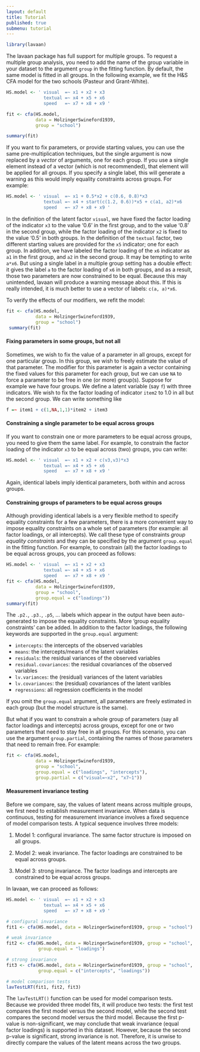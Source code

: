 ```yaml
---
layout: default
title: Tutorial
published: true
submenu: tutorial
---
```


```r
library(lavaan)
```

The lavaan package has full support for multiple groups. To request a multiple
group analysis, you need to add the name of the group variable in your dataset
to the argument `group` in the fitting function. By default, the same model is
fitted in all groups. In the following example, we fit the H&S CFA model for
the two schools (Pasteur and Grant-White).

```r
HS.model <- ' visual  =~ x1 + x2 + x3
              textual =~ x4 + x5 + x6
              speed   =~ x7 + x8 + x9 '

fit <- cfa(HS.model, 
           data = HolzingerSwineford1939, 
           group = "school")

summary(fit)
```

If you want to fix parameters, or provide starting values, you can use the same
pre-multiplication techniques, but the single argument is now replaced by a
*vector* of arguments, one for each group. If you use a single element instead
of a vector (which is not recommended), that element will be applied for all 
groups. If you specify a single label, this will generate a warning as this 
would imply equality constraints across groups. 
For example:

```r
HS.model <- ' visual  =~ x1 + 0.5*x2 + c(0.6, 0.8)*x3
              textual =~ x4 + start(c(1.2, 0.6))*x5 + c(a1, a2)*x6
              speed   =~ x7 + x8 + x9 '
```

In the definition of the latent factor `visual`, we have fixed the factor
loading of the indicator `x3` to the value '0.6' in the first group, and to the
value '0.8' in the second group, while the factor loading of the indicator `x2`
is fixed to the value '0.5' in both groups. In the definition of the `textual`
factor, two different starting values are provided for the `x5` indicator; one
for each group. In addition, we have labeled the factor loading of the `x6`
indicator as `a1` in the first group, and `a2` in the second group.  It may be
tempting to write `a*x6`. But using a single label in a multiple group setting
has a double effect: it gives the label `a` to the factor loading of `x6` in
both groups, and as a result, those two parameters are now constrained to be
equal. Because this may unintended, lavaan will produce a warning message about
this. If this is really intended, it is much better to use a vector of labels:
`c(a, a)*x6`. 

To verify the effects of our modifiers, we refit the model:

```r
fit <- cfa(HS.model, 
           data = HolzingerSwineford1939, 
           group = "school")
 summary(fit)
```

#### Fixing parameters in some groups, but not all ####

Sometimes, we wish to fix the value of a parameter in all groups, except for
one particular group. In this group, we wish to freely estimate the value of
that parameter. The modifier for this parameter is again a vector containing
the fixed values for this parameter for each group, but we can use `NA` to
force a parameter to be free in one (or more) group(s). Suppose for example we
have four groups. We define a latent variable (say `f`) with three indicators.
We wish to fix the factor loading of indicator `item2` to 1.0 in all but the
second group. We can write something like

```r
f =~ item1 + c(1,NA,1,1)*item2 + item3
```

#### Constraining a single parameter to be equal across groups ####

If you want to constrain one or more parameters to be equal across groups, you
need to give them the same label. For example, to constrain the factor loading
of the indicator `x3` to be equal across (two) groups, you can write:

```r
HS.model <- ' visual  =~ x1 + x2 + c(v3,v3)*x3
              textual =~ x4 + x5 + x6
              speed   =~ x7 + x8 + x9 '
```

Again, identical labels imply identical parameters, both within and across
groups.

#### Constraining groups of parameters to be equal across groups ####

Although providing identical labels is a very flexible method to specify
equality constraints for a few parameters, there is a more convenient way to
impose equality constraints on a whole set of parameters (for example: all
factor loadings, or all intercepts). We call these type of constraints *group
equality constraints* and they can be specified by the argument `group.equal`
in the fitting function. For example, to constrain (all) the
factor loadings to be equal across groups, you can proceed as follows:

```r
HS.model <- ' visual  =~ x1 + x2 + x3
              textual =~ x4 + x5 + x6
              speed   =~ x7 + x8 + x9 '
fit <- cfa(HS.model, 
           data = HolzingerSwineford1939, 
           group = "school",
           group.equal = c("loadings"))
summary(fit)
```

The `.p2.`, `.p3.`, `.p5`, ... labels which appear in the output
have been auto-generated to impose the
equality constraints. More 'group equality constraints' can be added. In
addition to the factor loadings, the following keywords are supported in the
`group.equal` argument:

- `intercepts`: the intercepts of the observed variables
- `means`: the intercepts/means of the latent variables
- `residuals`: the residual variances of the observed variables
- `residual.covariances`: the residual covariances of the observed variables
- `lv.variances`: the (residual) variances of the latent variables
- `lv.covariances`: the (residual) covariances of the latent varibles
- `regressions`: all regression coefficients in the model

If you omit the `group.equal` argument, all parameters are freely estimated in
each group (but the model structure is the same).

But what if you want to constrain a whole group of parameters (say all factor
loadings and intercepts) across groups, except for one or two parameters that
need to stay free in all groups. For this scenario, you can use the argument
`group.partial`, containing the names of those parameters that need to remain
free. For example:

```r
fit <- cfa(HS.model, 
           data = HolzingerSwineford1939, 
           group = "school",
           group.equal = c("loadings", "intercepts"),
           group.partial = c("visual=~x2", "x7~1"))
```

#### Measurement invariance testing ####

Before we compare, say, the values of latent means across multiple groups,
we first need to establish measurement invariance. When data is continuous,
testing for measurement invariance involves a fixed sequence of
model comparison tests. A typical sequence involves three models:

1. Model 1: configural invariance. The same factor structure is imposed on all groups.

2. Model 2: weak invariance. The factor loadings are constrained to be equal across groups.

3. Model 3: strong invariance. The factor loadings and intercepts are constrained to be equal across groups.

In lavaan, we can proceed as follows:

```r
HS.model <- ' visual  =~ x1 + x2 + x3
              textual =~ x4 + x5 + x6
              speed   =~ x7 + x8 + x9 '

# configural invariance
fit1 <- cfa(HS.model, data = HolzingerSwineford1939, group = "school")

# weak invariance
fit2 <- cfa(HS.model, data = HolzingerSwineford1939, group = "school",
            group.equal = "loadings")

# strong invariance
fit3 <- cfa(HS.model, data = HolzingerSwineford1939, group = "school",
            group.equal = c("intercepts", "loadings"))

# model comparison tests
lavTestLRT(fit1, fit2, fit3)
```

The `lavTestLRT()` function can be used for model comparison tests.  Because we
provided three model fits, it will produce two tests: the first test compares
the first model versus the second model, while the second test compares the
second model versus the third model. Because the first p-value is
non-significant, we may conclude that weak invariance (equal factor loadings)
is supported in this dataset. However, because the second p-value is
significant, strong invariance is not. Therefore, it is unwise to directly
compare the values of the latent means across the two groups.


